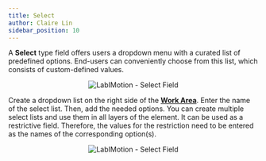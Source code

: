 ```yaml
---
title: Select
author: Claire Lin
sidebar_position: 10
---
```



A **Select** type field offers users a dropdown menu with a curated list of predefined options. End-users can conveniently choose from this list, which consists of custom-defined values.

<p align="center">
  <img src={fieldSelect} alt="LabIMotion - Select Field" />
</p>

Create a dropdown list on the right side of the **[Work Area](../../../template-features/workarea.mdx)**. Enter the name of the select
list. Then, add the needed options. You can create multiple select lists and use them in
all layers of the element. It can be used as a restrictive field. Therefore, the values for
the restriction need to be entered as the names of the corresponding option(s).

<p align="center">
  <img src={fieldSelectOptions} alt="LabIMotion - Select Field" />
</p>

